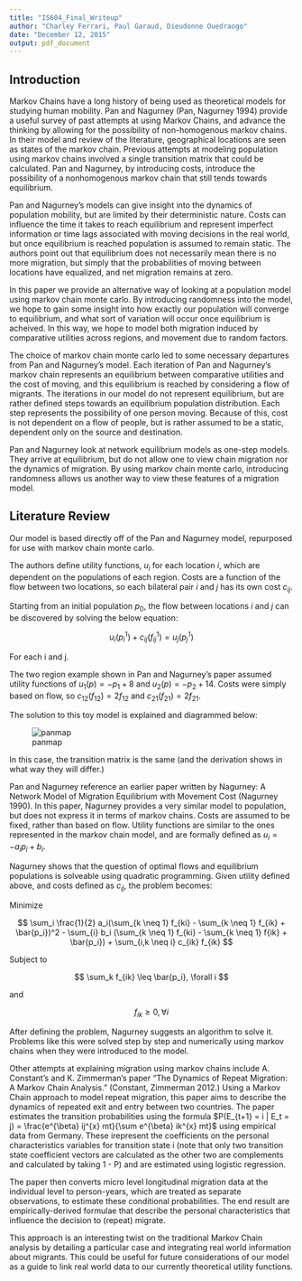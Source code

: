 ```yaml
---
title: "IS604_Final_Writeup"
author: "Charley Ferrari, Paul Garaud, Dieudonne Ouedraogo"
date: "December 12, 2015"
output: pdf_document
---
```


## Introduction

Markov Chains have a long history of being used as theoretical models for studying human mobility. Pan and Nagurney (Pan, Nagurney 1994) provide a useful survey of past attempts at using Markov Chains, and advance the thinking by allowing for the possibility of non-homogenous markov chains. In their model and review of the literature, geographical locations are seen as states of the markov chain. Previous attempts at modeling population using markov chains involved a single transition matrix that could be calculated. Pan and Nagurney, by introducing costs, introduce the possibility of a nonhomogenous markov chain that still tends towards equilibrium.

Pan and Nagurney's models can give insight into the dynamics of population mobility, but are limited by their deterministic nature. Costs can influence the time it takes to reach equilibrium and represent imperfect information or time lags associated with moving decisions in the real world, but once equilibrium is reached population is assumed to remain static. The authors point out that equilibrium does not necessarily mean there is no more migration, but simply that the probabilities of moving between locations have equalized, and net migration remains at zero.

In this paper we provide an alternative way of looking at a population model using markov chain monte carlo. By introducing randomness into the model, we hope to gain some insight into how exactly our population will converge to equilibrium, and what sort of variation will occur once equilibrium is acheived. In this way, we hope to model both migration induced by comparative utilities across regions, and movement due to random factors.

The choice of markov chain monte carlo led to some necessary departures from Pan and Nagurney's model. Each iteration of Pan and Nagurney's markov chain represents an equilibrium between comparative utilities and the cost of moving, and this equilibrium is reached by considering a flow of migrants. The iterations in our model do not represent equilibrium, but are rather defined steps towards an equilibrium population distribution. Each step represents the possibility of one person moving. Because of this, cost is not dependent on a flow of people, but is rather assumed to be a static, dependent only on the source and destination.

Pan and Nagurney look at network equilibrium models as one-step models. They arrive at equilibrium, but do not allow one to view chain migration nor the dynamics of migration. By using markov chain monte carlo, introducing randomness allows us another way to view these features of a migration model.

## Literature Review

Our model is based directly off of the Pan and Nagurney model, repurposed for use with markov chain monte carlo. 

The authors define utility functions, $u_i$ for each location $i$, which are dependent on the populations of each region. Costs are a function of the flow between two locations, so each bilateral pair $i$ and $j$ has its own cost $c_{ij}$. 

Starting from an initial population $p_0$, the flow between locations $i$ and $j$ can be discovered by solving the below equation:

$$ u_i (p^1_i) + c_{ij} (f_{ij}^1) = u_j (p^1_j) $$

For each i and j.

The two region example shown in Pan and Nagurney's paper assumed utility functions of $u_1 (p) = -p_1 + 8$ and $u_2 (p) = -p_2 + 14$. Costs were simply based on flow, so $c_{12} (f_{12}) = 2f_{12}$ and $c_{21} (f_{21}) = 2f_{21}$. 

The solution to this toy model is explained and diagrammed below:

![panmap](panmap.JPG)

In this case, the transition matrix is the same (and the derivation shows in what way they will differ.)

Pan and Nagurney reference an earlier paper written by Nagurney: A Network Model of Migration Equilibrium with Movement Cost (Nagurney 1990). In this paper, Nagurney provides a very similar model to population, but does not express it in terms of markov chains. Costs are assumed to be fixed, rather than based on flow. Utility functions are similar to the ones represented in the markov chain model, and are formally defined as $u_i = -a_i p_i + b_i$. 

Nagurney shows that the question of optimal flows and equilibrium populations is solveable using quadratic programming. Given utility defined above, and costs defined as $c_{ij}$, the problem becomes: 

Minimize

$$ \sum_i \frac{1}{2} a_i(\sum_{k \neq 1} f_{ki} - \sum_{k \neq 1} f_{ik} + \bar{p_i})^2 - \sum_{i} b_i (\sum_{k \neq 1} f_{ki} - \sum_{k \neq 1} f{ik} + \bar{p_i}) + \sum_{i,k \neq i} c_{ik} f_{ik} $$

Subject to 

$$ \sum_k f_{ik} \leq \bar{p_i}, \forall i $$

and 

$$ f_{ik} \geq 0, \forall i $$

After defining the problem, Nagurney suggests an algorithm to solve it. Problems like this were solved step by step and numerically using markov chains when they were introduced to the model.

Other attempts at explaining migration using markov chains include A. Constant's and K. Zimmerman's paper "The Dynamics of Repeat Migration: A Markov Chain Analysis." (Constant, Zimmerman 2012.) Using a Markov Chain approach to model repeat migration, this paper aims to describe the dynamics of repeated exit and entry between two countries. The paper estimates the transition probabilities using the formula $P(E_{t+1} = i | E_t = j) = \frac{e^{\beta} ij^{x} mt}{\sum e^{\beta} ik^{x} mt}$ using empirical data from Germany. These irepresent the coefficients on the personal characteristics variables for transition state i (note that only two transition state coefficient vectors are calculated as the other two are complements and calculated by taking 1 - P) and are estimated using logistic regression.
	
The paper then converts micro level longitudinal migration data at the individual level to person-years, which are treated as separate observations, to estimate these conditional probabilities. The end result are empirically-derived formulae that describe the personal characteristics that influence the decision to (repeat) migrate.
	
This approach is an interesting twist on the traditional Markov Chain analysis by detailing a particular case and integrating real world information about migrants. This could be useful for future considerations of our model as a guide to link real world data to our currently theoretical utility functions.